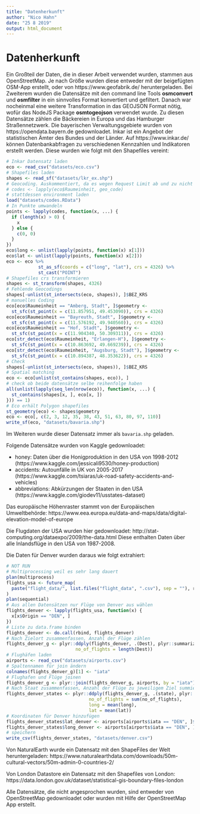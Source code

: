 ```yaml
---
title: "Datenherkunft"
author: "Nico Hahn"
date: "25 8 2019"
output: html_document
---
```


# Datenherkunft
Ein Großteil der Daten, die in dieser Arbeit verwendet wurden, stammen aus OpenStreetMap. Je nach Größe wurden diese entweder mit der beigefügten OSM-App erstellt, oder von https://www.geofabrik.de/ heruntergeladen. Bei Zweiterem wurden die Datensätze mit den command line Tools **osmconvert** und **osmfilter** in ein sinnvolles Format konvertiert und gefiltert. Danach war nocheinmal eine weitere Transformation in das GEOJSON Format nötig, wofür das NodeJS Package **osmtogeojson** verwendet wurde. Zu diesen Datensätze zählen die Bäckereien in Europa und das Hamburger Straßennetzwerk.
Die bayerischen Verwaltungsgebiete wurden von https://opendata.bayern.de gedownloadet. Inkar ist ein Angebot der statistischen Ämter des Bundes und der Länder. Auf https://www.inkar.de/ können Datenbankabfragen zu verschiedenen Kennzahlen und Indikatoren erstellt werden. Diese wurden wie folgt mit den Shapefiles vereint:
```r
# Inkar Datensatz laden
eco <- read_csv("datasets/eco.csv")
# Shapefiles laden
shapes <- read_sf("datasets/lkr_ex.shp")
# Geocoding. Auskommentiert, da es wegen Request Limit ab und zu nicht funktioniert
# codes <- lapply(eco$Raumeinheit, geo_code)
# stattdessen environment laden
load("datasets/codes.RData")
# In Punkte umwandeln
points <- lapply(codes, function(x, ...) {
  if (length(x) > 0) {
    x
  } else {
    c(0, 0)
  }
})
eco$long <- unlist(lapply(points, function(x) x[1]))
eco$lat <- unlist(lapply(points, function(x) x[2]))
eco <- eco %>%
            st_as_sf(coords = c("long", "lat"), crs = 4326) %>%
            st_cast("POINT")
# Shapefiles crs transformieren
shapes <- st_transform(shapes, 4326)
# Fehlende Geocodings
shapes[-unlist(st_intersects(eco, shapes)), ]$BEZ_KRS
# manuelles Coding
eco[eco$Raumeinheit == "Amberg, Stadt", ]$geometry <-
  st_sfc(st_point(x = c(11.857951, 49.453090)), crs = 4326)
eco[eco$Raumeinheit == "Bayreuth, Stadt", ]$geometry <-
  st_sfc(st_point(x = c(11.576192, 49.940560)), crs = 4326)
eco[eco$Raumeinheit == "Hof, Stadt", ]$geometry <-
  st_sfc(st_point(x = c(11.904340, 50.309311)), crs = 4326)
eco[str_detect(eco$Raumeinheit, "Erlangen-H"), ]$geometry <-
  st_sfc(st_point(x = c(10.863692, 49.669239)), crs = 4326)
eco[str_detect(eco$Raumeinheit, "Augsburg, Stadt"), ]$geometry <-
  st_sfc(st_point(x = c(10.894387, 48.353622)), crs = 4326)
# Check
shapes[-unlist(st_intersects(eco, shapes)), ]$BEZ_KRS
# Spatial matching
eco <- eco[unlist(st_contains(shapes, eco)), ]
# check ob beide datensätze selbe reihenfolge haben
all(unlist(lapply(seq_len(nrow(eco)), function(x, ...) {
  st_contains(shapes[x, ], eco[x, ])
})) == 1)
# Eco erhält Polygon shapefiles
st_geometry(eco) <- shapes$geometry
eco <- eco[, c(2, 3, 12, 35, 38, 43, 51, 63, 80, 97, 110)]
write_sf(eco, "datasets/bavaria.shp")
```

Im Weiteren wurde dieser Datensatz immer als `bavaria.shp` geladen.

Folgende Datensätze wurden von Kaggle gedownloadet:
  
  * honey: Daten über die Honigproduktion in den USA von 1998-2012 (https://www.kaggle.com/jessicali9530/honey-production)
  * accidents: Autounfälle in UK von 2005-2017 (https://www.kaggle.com/tsiaras/uk-road-safety-accidents-and-vehicles)
  * abbreviations: Abkürzungen der Staaten in den USA (https://www.kaggle.com/giodev11/usstates-dataset)

Das europäische Höhenraster stammt von der Europäischen Umweltbehörde: https://www.eea.europa.eu/data-and-maps/data/digital-elevation-model-of-europe

Die Flugdaten der USA wurden hier gedownloadet: http://stat-computing.org/dataexpo/2009/the-data.html
Diese enthalten Daten über alle Inlandsflüge in den USA von 1987-2008.

Die Daten für Denver wurden daraus wie folgt extrahiert:
```r
# NOT RUN
# Multiprocessing weil es sehr lang dauert
plan(multiprocess)
flights_usa <- future_map(
  paste("flight_data/", list.files("flight_data", ".csv"), sep = ""), read_csv
)
plan(sequential)
# Aus allen Datensätzen nur Flüge von Denver aus wählen
flights_denver <- lapply(flights_usa, function(x) {
  x[x$Origin == "DEN", ]
})
# Liste zu data.frame binden
flights_denver <- do.call(rbind, flights_denver)
# Nach Zielort zusammenfassen, Anzahl der Flüge zählen
flights_denver_g <- plyr::ddply(flights_denver, .(Dest), plyr::summarize,
                          no_of_flights = length(Dest))
# Flughäfen laden
airports <- read_csv("datasets/airports.csv")
# Spaltennamen für join ändern
colnames(flights_denver_g)[1] <- "iata"
# Flughafen und Flüge joinen
flights_denver_g <- plyr::join(flights_denver_g, airports, by = "iata")
# Nach Staat zusammenfassen, Anzahl der Flüge zu jeweiligem Ziel summieren
flights_denver_states <- plyr::ddply(flights_denver_g, .(state), plyr::summarize,
                               no_of_flights = sum(no_of_flights),
                               long = mean(long),
                               lat = mean(lat))
# Koordinaten für Denver hinzufügen
flights_denver_states$lat_denver <- airports[airports$iata == "DEN", ]$lat
flights_denver_states$long_denver <- airports[airports$iata == "DEN", ]$long
# speichern
write_csv(flights_denver_states, "datasets/denver.csv")
```

Von NaturalEarth wurde ein Datensatz mit den ShapeFiles der Welt heruntergeladen: https://www.naturalearthdata.com/downloads/50m-cultural-vectors/50m-admin-0-countries-2/

Von London Datastore ein Datensatz mit den Shapefiles von London: https://data.london.gov.uk/dataset/statistical-gis-boundary-files-london

Alle Datensätze, die nicht angesprochen wurden, sind entweder von OpenStreetMap gedownloadet oder wurden mit Hilfe der OpenStreetMap App erstellt.